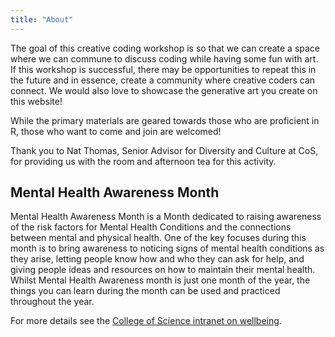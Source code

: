 ```yaml
---
title: "About"
---
```


The goal of this creative coding workshop is so that we can create a space where we can commune to discuss coding while having some fun with art. If this workshop is successful, there may be opportunities to repeat this in the future and in essence, create a community where creative coders can connect. We would also love to showcase the generative art you create on this website!

While the primary materials are geared towards those who are proficient in R, those who want to come and join are welcomed!

Thank you to Nat Thomas, Senior Advisor for Diversity and Culture at CoS, for providing us with the room and afternoon tea for this activity.

## Mental Health Awareness Month

Mental Health Awareness Month is a Month dedicated to raising awareness of the risk factors for Mental Health Conditions and the connections between mental and physical health. One of the key focuses during this month is to bring awareness to noticing signs of mental health conditions as they arise, letting people know how and who they can ask for help, and giving people ideas and resources on how to maintain their mental health. Whilst Mental Health Awareness month is just one month of the year, the things you can learn during the month can be used and practiced throughout the year.

For more details see the [College of Science intranet on wellbeing](https://intranet.science.anu.edu.au/services-resources/wellbeing).